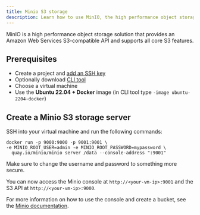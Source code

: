 ```yaml
---
title: Minio S3 storage
description: Learn how to use MinIO, the high performance object storage solution, with CUDO Compute.
---
```


MinIO is a high performance object storage solution that provides an Amazon Web Services S3-compatible API and supports all core S3 features.

## Prerequisites

- Create a project and [add an SSH key](/mdocs/tutorials/how-to-generate-ssh-keys)
- Optionally download [CLI tool](/mdocs/cli-tool)
- Choose a virtual machine
- Use the **Ubuntu 22.04 + Docker** image (in CLI tool type `-image ubuntu-2204-docker`)

## Create a Minio S3 storage server

SSH into your virtual machine and run the following commands:

```shell
docker run -p 9000:9000 -p 9001:9001 \
-e MINIO_ROOT_USER=admin -e MINIO_ROOT_PASSWORD=mypassword \
  quay.io/minio/minio server /data --console-address ":9001"
```

Make sure to change the username and password to something more secure.

You can now access the Minio console at `http://<your-vm-ip>:9001` and the S3 API at `http://<your-vm-ip>:9000`.

For more information on how to use the console and create a bucket, see the [Minio documentation](https://min.io/mdocs/minio/kubernetes/upstream/administration/minio-console.html).
